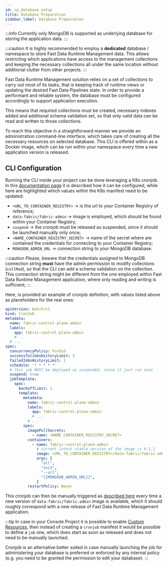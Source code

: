 ```yaml
---
id: cp_database_setup
title: Database Preparation
sidebar_label: Database Preparation
---
```


:::info
Currently only MongoDB is supported as underlying database for storing the application data.
:::

:::caution
It is highly recommended to employ a **dedicated** database / namespace to store Fast Data Runtime Management data. This allows
restricting which applications have access to the management collections and keeping the necessary collections
all under the same location without additional clutter from other projects.
:::

Fast Data Runtime Management solution relies on a set of collections to carry out most of its tasks, that is
keeping track of runtime views or updating the desired Fast Data Pipelines state. In order to provide
a performant and reliable system, the database must be configured accordingly to support application execution.

This means that required collections must be created, necessary indexes added and additional schema validation set,
so that only valid data can be read and written to those collections.

To reach this objective in a straightforward manner we provide an administration command-line interface,
which takes care of creating all the necessary resources on selected database. This CLI is offered
within as a Docker image, which can be run within your namespace every time a new application version is released.

## CLI Configuration

Running the CLI inside your project can be done leveraging a K8s cronjob. In this [documentation page](/development_suite/api-console/api-design/jobs-cronjob.md)
it is described how it can be configured, while here are highlighted which values within the K8s manifest need to be updated:

- `<URL_TO_CONTAINER_REGISTRY>` &rarr; is the url to your Container Registry of reference;
- `data-fabric/fabric-admin` &rarr; image is employed, which should be found within your Container Registry;
- `suspend` &rarr; the cronjob must be released as suspended, since it should be launched manually only once;
- `<NAME_CONTAINER_REGISTRY_SECRET>` &rarr; name of the secret where are contained the credentials for connecting to your Container Registry;
- `MONGODB_ADMIN_URL` &rarr; connection string to your MongoDB database.

:::caution
Please, beware that the credentials assigned to MongoDB connection string **must** have the admin permission
to modify collections (`collMod`), so that the CLI can add a schema validation on the collection. This connection string
might be different from the one employed within Fast Data Runtime Management application, where only reading and writing is sufficient;
:::

Here, is provided an example of cronjob definition, with values listed above as placeholders for the real ones:

```yaml
apiVersion: batch/v1
kind: CronJob
metadata:
  name: fabric-control-plane-admin
  labels:
    app: fabric-control-plane-admin
    # ...
  # ...
spec:
  concurrencyPolicy: Forbid
  successfulJobsHistoryLimit: 3
  failedJobsHistoryLimit: 1
  schedule: '* * * * *'
  # this job MUST be deployed as suspended, since it just run once
  suspend: true
  jobTemplate:
    spec:
      backoffLimit: 1
      template:
        metadata:
          name: fabric-control-plane-admin
          labels:
            app: fabric-control-plane-admin
            # ...
          # ...
        spec:
          imagePullSecrets:
            - name: <NAME_CONTAINER_REGISTRY_SECRET>
          containers:
            - name: fabric-control-plane-admin
              # current latest stable version of the image is 0.1.1
              image: <URL_TO_CONTAINER_REGISTRY>/data-fabric/fabric-admin:0.1.1
              args: [
                "all",
                "init",
                "--url",
                "{{MONGODB_ADMIN_URL}}",
              ]
          restartPolicy: Never
```

This cronjob can then be manually triggered as [described here](/development_suite/monitoring/resources/cronjobs.md#manually-launching-a-cronjob)
every time a new version of `data-fabric/fabric-admin` image is available, which it should roughly correspond with a new release of
Fast Data Runtime Management application.

:::tip
In case in your Console Project it is possible to enable [Custom Resources](/console/design-your-projects/custom-resources/custom-resources.md), then instead of
creating a `cronjob` manifest it would be possible to define a `job` one, which does start as soon as released and does not need to be
manually launched.

Cronjob is an alternative better suited in case manually launching the job for administering your database is preferred
or enforced by any internal policy (e.g. you need to be granted the permission to edit your database).
:::
